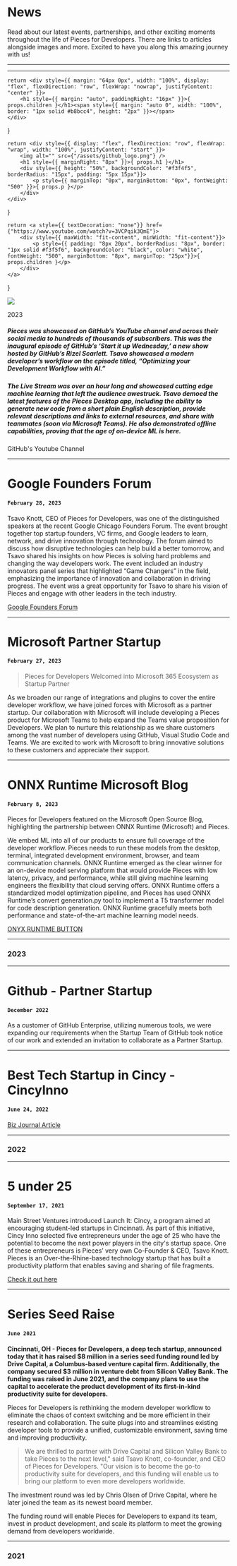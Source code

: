 # News
Read about our latest events, partnerships, and other exciting moments throughout the life of Pieces for Developers. There are links to articles alongside images and more. Excited to have you along this amazing journey with us!

---
---

    return <div style={{ margin: "64px 0px", width: "100%", display: "flex", flexDirection: "row", flexWrap: "nowrap", justifyContent: "center" }}>
        <h1 style={{ margin: "auto", paddingRight: "16px" }}>{ props.children }</h1><span style={{ margin: "auto 0", width: "100%", border: "1px solid #b8bcc4", height: "2px" }}></span>
    </div>
}

    return <div style={{ display: "flex", flexDirection: "row", flexWrap: "wrap", width: "100%", justifyContent: "start" }}>
        <img alt="" src={"/assets/github_logo.png"} />
        <h1 style={{ marginRight: "8px" }}>{ props.h1 }</h1>
        <div style={{ height: "50%", backgroundColor: "#f3f4f5", borderRadius: "15px", padding: "5px 15px"}}>
            <p style={{ marginTop: "0px", marginBottom: "0px", fontWeight: "500" }}>{ props.p }</p>
        </div>
    </div>
}

    return <a style={{ textDecoration: "none"}} href={"https://www.youtube.com/watch?v=3VCPqik3QmE"}>
        <div style={{ maxWidth: "fit-content", minWidth: "fit-content"}}>
            <p style={{ padding: "8px 20px", borderRadius: "8px", border: "1px solid #f3f5f6", backgroundColor: "black", color: "white", fontWeight: "500", marginBottom: "8px", marginTop: "25px"}}>{ props.children }</p>
        </div>
    </a>
}

![](/assets/robots_billboard.png)

<DateDivider>2023</DateDivider>

<EventHeader1 p="April 5, 2023" h1="GitHub Showcase on Youtube"></EventHeader1>

##### Pieces was showcased on GitHub’s YouTube channel and across their social media to hundreds of thousands of subscribers. This was the inaugural episode of GitHub’s ‘Start it up Wednesday,’ a new show hosted by GitHub’s Rizel Scarlett. Tsavo showcased a modern developer’s workflow on the episode titled, “Optimizing your Development Workflow with AI.”

##### The Live Stream was over an hour long and showcased cutting edge machine learning that left the audience awestruck. Tsavo demoed the latest features of the Pieces Desktop app, including the ability to generate new code from a short plain English description, provide relevant descriptions and links to external resources, and share with teammates (soon via Microsoft Teams). He also demonstrated offline capabilities, proving that the age of on-device ML is here.

<ClickThrough>GitHub's Youtube Channel</ClickThrough>

---

# Google Founders Forum
#### ```February 28, 2023```

Tsavo Knott, CEO of Pieces for Developers, was one of the distinguished speakers at the recent Google Chicago Founders Forum. The event brought together top startup founders, VC firms, and Google leaders to learn, network, and drive innovation through technology. The forum aimed to discuss how disruptive technologies can help build a better tomorrow, and Tsavo shared his insights on how Pieces is solving hard problems and changing the way developers work. The event included an industry innovators panel series that highlighted “Game Changers” in the field, emphasizing the importance of innovation and collaboration in driving progress. The event was a great opportunity for Tsavo to share his vision of Pieces and engage with other leaders in the tech industry.

<a href="https://rsvp.withgoogle.com/events/google-founders-forum">Google Founders Forum </a>

---

# Microsoft Partner Startup
#### ```February 27, 2023```

> Pieces for Developers Welcomed into Microsoft 365 Ecosystem as Startup Partner

As we broaden our range of integrations and plugins to cover the entire developer workflow, we have joined forces with Microsoft as a partner startup. Our collaboration with Microsoft will include developing a Pieces product for Microsoft Teams to help expand the Teams value proposition for Developers. We plan to nurture this relationship as we share customers among the vast number of developers using GitHub, Visual Studio Code and Teams. We are excited to work with Microsoft to bring innovative solutions to these customers and appreciate their support.

---

# ONNX Runtime Microsoft Blog
#### ```February 8, 2023```

Pieces for Developers featured on the Microsoft Open Source Blog, highlighting the partnership between ONNX Runtime (Microsoft) and Pieces.

We embed ML into all of our products to ensure full coverage of the developer workflow. Pieces needs to run these models from the desktop, terminal, integrated development environment, browser, and team communication channels. ONNX Runtime emerged as the clear winner for an on-device model serving platform that would provide Pieces with low latency, privacy, and performance, while still giving machine learning engineers the flexibility that cloud serving offers. ONNX Runtime offers a standardized model optimization pipeline, and Pieces has used ONNX Runtime’s convert generation.py tool to implement a T5 transformer model for code description generation. ONNX Runtime gracefully meets both performance and state-of-the-art machine learning model needs.

<a href="https://cloudblogs.microsoft.com/opensource/2023/02/08/performant-on-device-inferencing-with-onnx-runtime/">ONYX RUNTIME BUTTON</a>

---

### 2023

---

# Github - Partner Startup
#### ```December 2022```
As a customer of GitHub Enterprise, utilizing numerous tools, we were expanding our requirements when the Startup Team of GitHub took notice of our work and extended an invitation to collaborate as a Partner Startup.

---

# Best Tech Startup in Cincy - CincyInno
#### ```June 24, 2022```

<a href="https://www.bizjournals.com/cincinnati/inno/stories/awards/2022/06/24/inno-fire-winners.html">Biz Journal Article</a>

---

### 2022

---

# 5 under 25
#### ```September 17, 2021```

Main Street Ventures introduced Launch It: Cincy, a program aimed at encouraging student-led startups in Cincinnati. As part of this initiative, Cincy Inno selected five entrepreneurs under the age of 25 who have the potential to become the next power players in the city's startup space. One of these entrepreneurs is Pieces’ very own Co-Founder & CEO, Tsavo Knott. Pieces is an Over-the-Rhine-based technology startup that has built a productivity platform that enables saving and sharing of file fragments.

<a href="https://www.bizjournals.com/cincinnati/inno/stories/news/2021/09/17/five-innovators-to-watch.html">Check it out here</a>

---

# Series Seed Raise
#### ```June 2021```

**Cincinnati, OH - Pieces for Developers, a deep tech startup, announced today that it has raised $8 million in a series seed funding round led by Drive Capital, a Columbus-based venture capital firm. Additionally, the company secured $3 million in venture debt from Silicon Valley Bank. The funding was raised in June 2021, and the company plans to use the capital to accelerate the product development of its first-in-kind productivity suite for developers.**

Pieces for Developers is rethinking the modern developer workflow to eliminate the chaos of context switching and be more efficient in their research and collaboration. The suite plugs into and streamlines existing developer tools to provide a unified, customizable environment, saving time and improving productivity.

> We are thrilled to partner with Drive Capital and Silicon Valley Bank to take Pieces to the next level," said Tsavo Knott, co-founder, and CEO of Pieces for Developers. "Our vision is to become the go-to productivity suite for developers, and this funding will enable us to bring our platform to even more developers worldwide.

The investment round was led by Chris Olsen of Drive Capital, where he later  joined the team as its newest board member.

The funding round will enable Pieces for Developers to expand its team, invest in product development, and scale its platform to meet the growing demand from developers worldwide.

---

### 2021